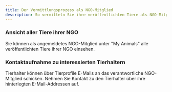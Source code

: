 ```yaml
---
title: Der Vermittlungsprozess als NGO-Mitglied
description: So vermitteln Sie ihre veröffentlichten Tiere als NGO-Mitglied.
---
```


### Ansicht aller Tiere ihrer NGO
Sie können als angemeldetes NGO-Mitglied unter "My Animals" alle veröffentlichten Tiere ihrer NGO einsehen.

### Kontaktaufnahme zu interessierten Tierhaltern
Tierhalter können über Tierprofile E-Mails an das verantwortliche NGO-Mitglied schicken. Nehmen Sie Kontakt zu den Tierhalter über ihre hinterlegten E-Mail-Addressen auf.


